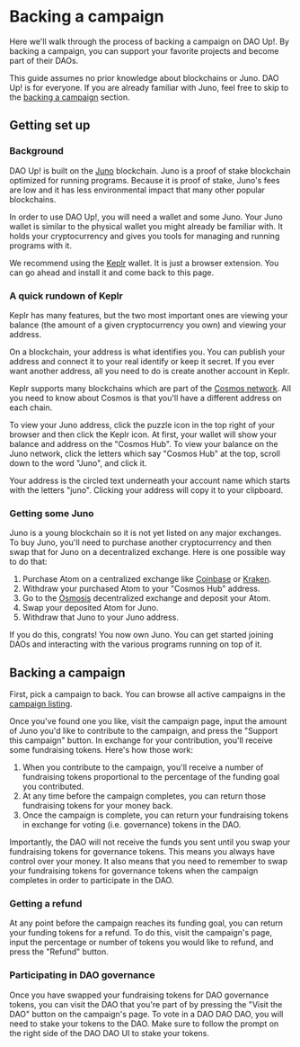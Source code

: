 # Backing a campaign

Here we'll walk through the process of backing a campaign on DAO
Up!. By backing a campaign, you can support your favorite projects and
become part of their DAOs.

This guide assumes no prior knowledge about blockchains or Juno. DAO
Up! is for everyone. If you are already familiar with Juno, feel free
to skip to the [backing a campaign](#backing-a-campaign) section.

## Getting set up

### Background

DAO Up! is built on the [Juno](https://junonetwork.io)
blockchain. Juno is a proof of stake blockchain optimized for running
programs. Because it is proof of stake, Juno's fees are low and it has
less environmental impact that many other popular blockchains.

In order to use DAO Up!, you will need a wallet and some Juno. Your
Juno wallet is similar to the physical wallet you might already be
familiar with. It holds your cryptocurrency and gives you tools for
managing and running programs with it.

We recommend using the [Keplr](https://keplr.app) wallet. It is just a
browser extension. You can go ahead and install it and come back to
this page.

### A quick rundown of Keplr

Keplr has many features, but the two most important ones are viewing
your balance (the amount of a given cryptocurrency you own) and
viewing your address.

On a blockchain, your address is what identifies you. You can publish
your address and connect it to your real identify or keep it
secret. If you ever want another address, all you need to do is create
another account in Keplr.

Keplr supports many blockchains which are part of the [Cosmos
network](https://cosmos.network). All you need to know about Cosmos is
that you'll have a different address on each chain.

To view your Juno address, click the puzzle icon in the top right of
your browser and then click the Keplr icon. At first, your wallet will
show your balance and address on the "Cosmos Hub". To view your
balance on the Juno network, click the letters which say "Cosmos Hub"
at the top, scroll down to the word "Juno", and click it.

Your address is the circled text underneath your account name which
starts with the letters "juno". Clicking your address will copy it to
your clipboard.

### Getting some Juno

Juno is a young blockchain so it is not yet listed on any major
exchanges. To buy Juno, you'll need to purchase another cryptocurrency
and then swap that for Juno on a decentralized exchange. Here is one
possible way to do that:

1. Purchase Atom on a centralized exchange like
   [Coinbase](https://www.coinbase.com) or [Kraken](https://www.kraken.com).
2. Withdraw your purchased Atom to your "Cosmos Hub" address.
3. Go to the [Osmosis](https://osmosis.zone) decentralized exchange
   and deposit your Atom.
4. Swap your deposited Atom for Juno.
5. Withdraw that Juno to your Juno address.

If you do this, congrats! You now own Juno. You can get started
joining DAOs and interacting with the various programs running on top
of it.

## Backing a campaign

First, pick a campaign to back. You can browse all active campaigns in
the [campaign listing](https://daoup.zone/campaigns).

Once you've found one you like, visit the campaign page, input the
amount of Juno you'd like to contribute to the campaign, and press the
"Support this campaign" button. In exchange for your contribution,
you'll receive some fundraising tokens. Here's how those work:

1. When you contribute to the campaign, you'll receive a number of
   fundraising tokens proportional to the percentage of the funding
   goal you contributed.
2. At any time before the campaign completes, you can return those
   fundraising tokens for your money back.
3. Once the campaign is complete, you can return your fundraising
   tokens in exchange for voting (i.e. governance) tokens in the DAO.

Importantly, the DAO will not receive the funds you sent until you
swap your fundraising tokens for governance tokens. This means you
always have control over your money. It also means that you need to
remember to swap your fundraising tokens for governance tokens when
the campaign completes in order to participate in the DAO.

### Getting a refund

At any point before the campaign reaches its funding goal, you can
return your funding tokens for a refund. To do this, visit the
campaign's page, input the percentage or number of tokens you would
like to refund, and press the "Refund" button.

### Participating in DAO governance

Once you have swapped your fundraising tokens for DAO governance
tokens, you can visit the DAO that you're part of by pressing the
"Visit the DAO" button on the campaign's page. To vote in a DAO DAO
DAO, you will need to stake your tokens to the DAO. Make sure to follow
the prompt on the right side of the DAO DAO UI to stake your tokens.
